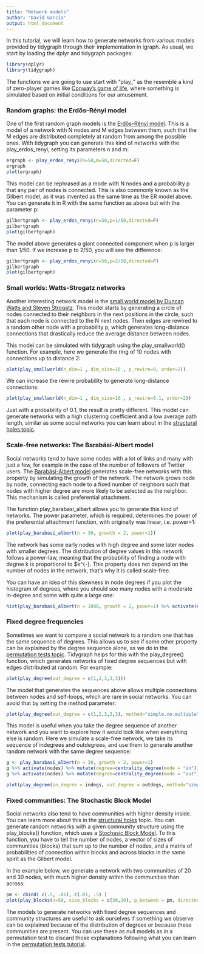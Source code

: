 ```yaml
---
title: "Network models"
author: "David Garcia"
output: html_document
---
```


In this tutorial, we will learn how to generate networks from various models provided by tidygraph through their implementation in igraph. As usual, we start by loading the dplyr and tidygraph packages:
```r
library(dplyr)
library(tidygraph)
```

The functions we are going to use start with "play_" as the resemble a kind of zero-player games like [Conway's game of life](https://playgameoflife.com/), where something is simulated based on initial conditions for our amusement.

### Random graphs: the Erdős–Rényi model

One of the first random graph models is the [Erdős–Rényi model](https://en.wikipedia.org/wiki/Erd%C5%91s%E2%80%93R%C3%A9nyi_model). This is a model of a network with N nodes and M edges between them, such that the M edges are distributed completely at random from among the possible ones. With tidygraph you can generate this kind of networks with the play_erdos_renyi, setting its parameters n and m:

```r
ergraph <- play_erdos_renyi(n=50,m=50,directed=F)
ergraph
plot(ergraph)
```

This model can be rephrased as a mode with N nodes and a probability p that any pair of nodes is connected. This is also commonly known as the Gilbert model, as it was invented as the same time as the ER model above. You can generate it in R with the same function as above but with the parameter p:
```r
gilbertgraph <- play_erdos_renyi(n=50,p=1/50,directed=F)
gilbertgraph
plot(gilbertgraph)
```

The model above generates a giant connected component when p is larger than 1/50. If we increase p to 2/50, you will see the difference:
```r
gilbertgraph <- play_erdos_renyi(n=50,p=2/50,directed=F)
gilbertgraph
plot(gilbertgraph)
```


### Small worlds: Watts-Strogatz networks

Another interesting network model is the [small world model by Duncan Watts and Steven Strogatz](https://en.wikipedia.org/wiki/Watts%E2%80%93Strogatz_model). This model starts by generating a circle of nodes connected to their neighbors in the next positions in the circle, such that each node is connected to the N next nodes. Then edges are rewired to a random other node with a probability p, which generates long-distance connections that drastically reduce the average distance between nodes.

This model can be simulated with tidygraph using the play_smallworld() function. For example, here we generate the ring of 10 nodes with connections up to distance 2:

```r
plot(play_smallworld(n_dim=1 , dim_size=10 , p_rewire=0, order=2))
```

We can increase the rewire probability to generate long-distance connections:
```r
plot(play_smallworld(n_dim=1 , dim_size=10 , p_rewire=0.1, order=2))
```

Just with a probability of 0.1, the result is pretty different. This model can generate networks with a high clustering coefficient and a low average path length, similar as some social networks you can learn about in the [structural holes topic](https://dgarcia-eu.github.io/SocialDataScience/5_SocialNetworkPhenomena/053_StructuralHoles/StructuralHoles.html).

### Scale-free networks: The Barabási-Albert model

Social networks tend to have some nodes with a lot of links and many with just a few, for example in the case of the number of followers of Twitter users. The [Barabási-Albert model](https://en.wikipedia.org/wiki/Barab%C3%A1si%E2%80%93Albert_model) generates scale-free networks with this property by simulating the growth of the network. The network grows node by node, connecting each node to a fixed number of neighbors such that nodes with higher degree are more likely to be selected as the neighbor. This mechanism is called preferential attachment.

The function play_barabasi_albert allows you to generate this kind of networks. The power parameter, which is required, determines the power of the preferential attachment function, with originally was linear, i.e. power=1:
```r
plot(play_barabasi_albert(n = 30, growth = 2, power=1))
```

The network has some early nodes with high degree and some later nodes with smaller degrees. The distribution of degree values in this network follows a power-law, meaning that the probability of finding a node with degree k is proportional to $k^{-\alpha}. This property does not depend on the number of nodes in the network, that's why it is called scale-free.

You can have an idea of this skewness in node degrees if you plot the histogram of degrees, where you should see many nodes with a moderate in-degree and some with quite a large one:

```r
hist(play_barabasi_albert(n = 1000, growth = 2, power=1) %>% activate(nodes) %>% mutate(degree=centrality_degree(mode = "in")) %>% pull(degree), main="", xlab="degree")
```

### Fixed degree frequencies

Sometimes we want to compare a social network to a random one that has the same sequence of degrees. This allows us to see if some other property can be explained by the degree sequence alone, as we do in the [permutation tests topic](https://dgarcia-eu.github.io/SocialDataScience/5_SocialNetworkPhenomena/056_PermutationTests/PermutationTests). Tidygraph helps for this with the play_degree() function, which generates networks of fixed degree sequences but with edges distributed at random. For example:

```r
plot(play_degree(out_degree = c(1,2,3,3,3)))
```

The model that generates the sequences above allows multiple connections between nodes and self-loops, which are rare in social networks. You can avoid that by setting the method parameter:

```r
plot(play_degree(out_degree = c(1,2,3,3,3), method="simple.no.multiple"))
```


This model is useful when you take the degree sequence of another network and you want to explore how it would look like when everything else is random. Here we simulate a scale-free network, we take its sequence of indegrees and outdegrees, and use them to generate another random network with the same degree sequence:

```r
g <- play_barabasi_albert(n = 30, growth = 2, power=1)
g %>% activate(nodes) %>% mutate(degree=centrality_degree(mode = "in")) %>% pull(degree) -> indegs
g %>% activate(nodes) %>% mutate(degree=centrality_degree(mode = "out")) %>% pull(degree) -> outdegs

plot(play_degree(in_degree = indegs, out_degree = outdegs, method="simple.no.multiple"))
```

### Fixed communities: The Stochastic Block Model

Social networks also tend to have communities with higher density inside. You can learn more about this in the [structural holes](https://dgarcia-eu.github.io/SocialDataScience/5_SocialNetworkPhenomena/053_StructuralHoles/StructuralHoles.html) topic. You can generate random networks with a given community structure using the play_blocks() function, which uses a [Stochasic Block Model](https://en.wikipedia.org/wiki/Stochastic_block_model). To this function, you have to tell the number of nodes, a vector of sizes of communities (blocks) that sum up to the number of nodes, and a matrix of probabilities of connection within blocks and across blocks in the same spirit as the Gilbert model. 

In the example below, we generate a network with two communities of 20 and 30 nodes, with much higher density within the communities than across:

```r
pm <- cbind( c(.5, .01), c(.01, .5) )
plot(play_blocks(n=50, size_blocks = c(30,20), p_between = pm, directed=F))
```

The models to generate networks with fixed degree sequences and community structures are useful to ask ourselves if something we observe can be explained because of the distribution of degrees or because these communities are present. You can use these as null models as in a permutation test to discard those explanations following what you can learn in the [permutation tests tutorial](https://dgarcia-eu.github.io/SocialDataScience/5_SocialNetworkPhenomena/056_PermutationTests/PermutationTests).

